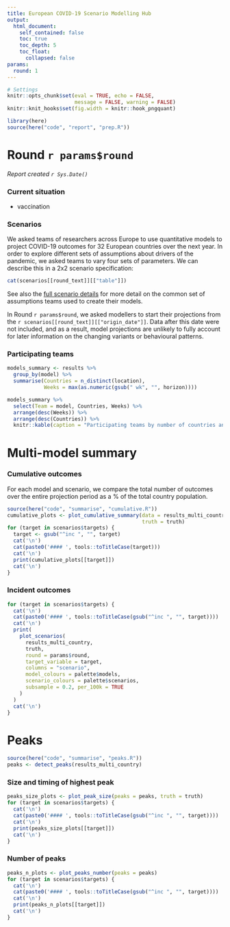 ```yaml
---
title: European COVID-19 Scenario Modelling Hub
output:
  html_document:
    self_contained: false
    toc: true
    toc_depth: 5
    toc_float:
      collapsed: false
params:
  round: 1
---
```


```r
# Settings
knitr::opts_chunk$set(eval = TRUE, echo = FALSE, 
                      message = FALSE, warning = FALSE)
knitr::knit_hooks$set(fig.width = knitr::hook_pngquant)
```

```r
library(here)
source(here("code", "report", "prep.R"))
```

# Round `r params$round`
_Report created `r Sys.Date()`_

### Current situation

- vaccination

### Scenarios

We asked teams of researchers across Europe to use quantitative models to project COVID-19 outcomes for 32 European countries over the next year. In order to explore different sets of assumptions about drivers of the pandemic, we asked teams to vary four sets of parameters. We can describe this in a 2x2 scenario specification:

```r
cat(scenarios[[round_text]][["table"]])
```

See also the [full scenario details](`r paste0("https://github.com/covid19-forecast-hub-europe/covid19-scenario-hub-europe/wiki/Round-", params$round)`) for more detail on the common set of assumptions teams used to create their models.

In Round `r params$round`, we asked modellers to start their projections from the `r scenarios[[round_text]][["origin_date"]]`. Data after this date were not included, and as a result, model projections are unlikely to fully account for later information on the changing variants or behavioural patterns.

### Participating teams

```r
models_summary <- results %>%
  group_by(model) %>%
  summarise(Countries = n_distinct(location),
            Weeks = max(as.numeric(gsub(" wk", "", horizon))))

models_summary %>%
  select(Team = model, Countries, Weeks) %>%
  arrange(desc(Weeks)) %>%
  arrange(desc(Countries)) %>%
  knitr::kable(caption = "Participating teams by number of countries and horizon")
```

# Multi-model summary {.tabset}

### Cumulative outcomes {.tabset .tabset-pills}

For each model and scenario, we compare the total number of outcomes over the entire projection period as a % of the total country population.

```r
source(here("code", "summarise", "cumulative.R"))
cumulative_plots <- plot_cumulative_summary(data = results_multi_country,
                                            truth = truth)
for (target in scenarios$targets) {
  target <- gsub("^inc ", "", target)
  cat('\n')
  cat(paste0('#### ', tools::toTitleCase(target)))
  cat('\n')
  print(cumulative_plots[[target]])
  cat('\n')
}
```

### Incident outcomes {.tabset .tabset-pills}

```r
for (target in scenarios$targets) {
  cat('\n')
  cat(paste0('#### ', tools::toTitleCase(gsub("^inc ", "", target))))
  cat('\n')
  print(
    plot_scenarios(
      results_multi_country, 
      truth,
      round = params$round,
      target_variable = target,
      columns = "scenario",
      model_colours = palette$models,
      scenario_colours = palette$scenarios,
      subsample = 0.2, per_100k = TRUE
    )
  )
  cat('\n')
}
```

# Peaks {.tabset}

```r
source(here("code", "summarise", "peaks.R"))
peaks <- detect_peaks(results_multi_country)
```

### Size and timing of highest peak {.tabset .tabset-pills}

```r
peaks_size_plots <- plot_peak_size(peaks = peaks, truth = truth)
for (target in scenarios$targets) {
  cat('\n')
  cat(paste0('#### ', tools::toTitleCase(gsub("^inc ", "", target))))
  cat('\n')
  print(peaks_size_plots[[target]])
  cat('\n')
}
```

### Number of peaks {.tabset .tabset-pills}

```r
peaks_n_plots <- plot_peaks_number(peaks = peaks)
for (target in scenarios$targets) {
  cat('\n')
  cat(paste0('#### ', tools::toTitleCase(gsub("^inc ", "", target))))
  cat('\n')
  print(peaks_n_plots[[target]])
  cat('\n')
}
```


